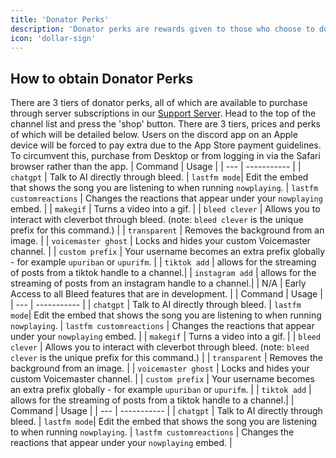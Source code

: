 ```yaml
---
title: 'Donator Perks'
description: 'Donator perks are rewards given to those who choose to donate to Bleed.'
icon: 'dollar-sign'
---
```

## How to obtain Donator Perks
There are 3 tiers of donator perks, all of which are available to purchase through server subscriptions in our [Support Server](https://discord.gg/bleed). Head to the top of the channel list and press the 'shop' button. There are 3 tiers, prices and perks of which will be detailed below. 
<Warning>Users on the discord app on an Apple device will be forced to pay extra due to the App Store payment guidelines. To circumvent this, purchase from Desktop or from logging in via the Safari browser rather than the app.</Warning>
<Tabs>
  <Tab title="Tier 3 - $24.99">
| Command | Usage |
| --- | ----------- |
| `chatgpt` | Talk to AI directly through bleed. 
| `lastfm mode`| Edit the embed that shows the song you are listening to when running `nowplaying`.
| `lastfm customreactions` | Changes the reactions that appear under your `nowplaying` embed. |
| `makegif` | Turns a video into a gif. |
| `bleed clever` | Allows you to interact with cleverbot through bleed. (note: `bleed clever` is the unique prefix for this command.) |
| `transparent` | Removes the background from an image. |
| `voicemaster ghost` | Locks and hides your custom Voicemaster channel. |
| `custom prefix` | Your username becomes an extra prefix globally - for example `upuriban` or `upurifm`. |
| `tiktok add` | allows for the streaming of posts from a tiktok handle to a channel.|
| `instagram add` | allows for the streaming of posts from an instagram handle to a channel.|
| N/A | Early Access to all Bleed features that are in development. |
  </Tab>
  <Tab title="Tier 2 - $9.99">
| Command | Usage |
| --- | ----------- |
| `chatgpt` | Talk to AI directly through bleed. 
| `lastfm mode`| Edit the embed that shows the song you are listening to when running `nowplaying`.
| `lastfm customreactions` | Changes the reactions that appear under your `nowplaying` embed. |
| `makegif` | Turns a video into a gif. |
| `bleed clever` | Allows you to interact with cleverbot through bleed. (note: `bleed clever` is the unique prefix for this command.) |
| `transparent` | Removes the background from an image. |
| `voicemaster ghost` | Locks and hides your custom Voicemaster channel. |
| `custom prefix` | Your username becomes an extra prefix globally - for example `upuriban` or `upurifm`. |
| `tiktok add` | allows for the streaming of posts from a tiktok handle to a channel.|
  </Tab>
  <Tab title="Tier 1 - $4.99">
| Command | Usage |
| --- | ----------- |
| `chatgpt` | Talk to AI directly through bleed. 
| `lastfm mode`| Edit the embed that shows the song you are listening to when running `nowplaying`.
| `lastfm customreactions` | Changes the reactions that appear under your `nowplaying` embed. |
  </Tab>
</Tabs>




